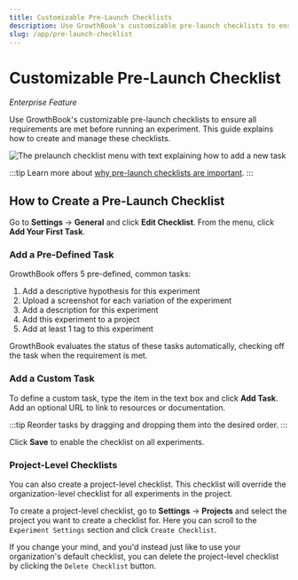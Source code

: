 ```yaml
---
title: Customizable Pre-Launch Checklists
description: Use GrowthBook's customizable pre-launch checklists to ensure all requirements are met before running an experiment. This guide explains how to create and manage these checklists.
slug: /app/pre-launch-checklist
---
```


# Customizable Pre-Launch Checklist

_Enterprise Feature_

Use GrowthBook's customizable pre-launch checklists to ensure all requirements are met before running an experiment. This guide explains how to create and manage these checklists.

![The prelaunch checklist menu with text explaining how to add a new task](/images/prelaunch-checklist.png)

:::tip
Learn more about [why pre-launch checklists are important](https://blog.growthbook.io/custom-prelaunch-checklists/).
:::

## How to Create a Pre-Launch Checklist

Go to **Settings** &rarr; **General** and click **Edit Checklist**. From the menu, click **Add Your First Task**.

### Add a Pre-Defined Task

GrowthBook offers 5 pre-defined, common tasks:

1. Add a descriptive hypothesis for this experiment
2. Upload a screenshot for each variation of the experiment
3. Add a description for this experiment
4. Add this experiment to a project
5. Add at least 1 tag to this experiment

GrowthBook evaluates the status of these tasks automatically, checking off the task when the requirement is met.

### Add a Custom Task

To define a custom task, type the item in the text box and click **Add Task**. Add an optional URL to link to resources or documentation.

:::tip
Reorder tasks by dragging and dropping them into the desired order.
:::

Click **Save** to enable the checklist on all experiments.

### Project-Level Checklists

You can also create a project-level checklist. This checklist will override the organization-level checklist for all experiments in the project.

To create a project-level checklist, go to **Settings** &rarr; **Projects** and select the project you want to create a checklist for. Here you can scroll to the `Experiment Settings` section and click `Create Checklist`.

If you change your mind, and you'd instead just like to use your organization's default checklist, you can delete the project-level checklist by clicking the `Delete Checklist` button.
